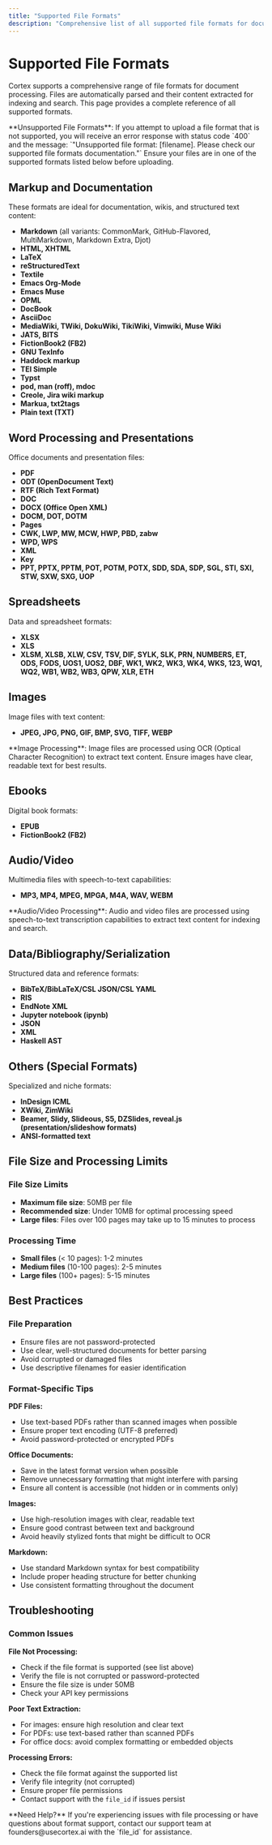 ```yaml
---
title: "Supported File Formats"
description: "Comprehensive list of all supported file formats for document processing in Cortex"
---
```


# Supported File Formats

Cortex supports a comprehensive range of file formats for document processing. Files are automatically parsed and their content extracted for indexing and search. This page provides a complete reference of all supported formats.

<Warning>
**Unsupported File Formats**: If you attempt to upload a file format that is not supported, you will receive an error response with status code `400` and the message: `"Unsupported file format: [filename]. Please check our supported file formats documentation."` Ensure your files are in one of the supported formats listed below before uploading.
</Warning>

## Markup and Documentation

These formats are ideal for documentation, wikis, and structured text content:

- **Markdown** (all variants: CommonMark, GitHub-Flavored, MultiMarkdown, Markdown Extra, Djot)
- **HTML, XHTML**
- **LaTeX**
- **reStructuredText**
- **Textile**
- **Emacs Org-Mode**
- **Emacs Muse**
- **OPML**
- **DocBook**
- **AsciiDoc**
- **MediaWiki, TWiki, DokuWiki, TikiWiki, Vimwiki, Muse Wiki**
- **JATS, BITS**
- **FictionBook2 (FB2)**
- **GNU TexInfo**
- **Haddock markup**
- **TEI Simple**
- **Typst**
- **pod, man (roff), mdoc**
- **Creole, Jira wiki markup**
- **Markua, txt2tags**
- **Plain text (TXT)**

## Word Processing and Presentations

Office documents and presentation files:

- **PDF**
- **ODT (OpenDocument Text)**
- **RTF (Rich Text Format)**
- **DOC**
- **DOCX (Office Open XML)**
- **DOCM, DOT, DOTM**
- **Pages**
- **CWK, LWP, MW, MCW, HWP, PBD, zabw**
- **WPD, WPS**
- **XML**
- **Key**
- **PPT, PPTX, PPTM, POT, POTM, POTX, SDD, SDA, SDP, SGL, STI, SXI, STW, SXW, SXG, UOP**

## Spreadsheets

Data and spreadsheet formats:

- **XLSX**
- **XLS**
- **XLSM, XLSB, XLW, CSV, TSV, DIF, SYLK, SLK, PRN, NUMBERS, ET, ODS, FODS, UOS1, UOS2, DBF, WK1, WK2, WK3, WK4, WKS, 123, WQ1, WQ2, WB1, WB2, WB3, QPW, XLR, ETH**

## Images

Image files with text content:

- **JPEG, JPG, PNG, GIF, BMP, SVG, TIFF, WEBP**

<Note>
**Image Processing**: Image files are processed using OCR (Optical Character Recognition) to extract text content. Ensure images have clear, readable text for best results.
</Note>

## Ebooks

Digital book formats:

- **EPUB**
- **FictionBook2 (FB2)**

## Audio/Video

Multimedia files with speech-to-text capabilities:

- **MP3, MP4, MPEG, MPGA, M4A, WAV, WEBM**

<Info>
**Audio/Video Processing**: Audio and video files are processed using speech-to-text transcription capabilities to extract text content for indexing and search.
</Info>

## Data/Bibliography/Serialization

Structured data and reference formats:

- **BibTeX/BibLaTeX/CSL JSON/CSL YAML**
- **RIS**
- **EndNote XML**
- **Jupyter notebook (ipynb)**
- **JSON**
- **XML**
- **Haskell AST**

## Others (Special Formats)

Specialized and niche formats:

- **InDesign ICML**
- **XWiki, ZimWiki**
- **Beamer, Slidy, Slideous, S5, DZSlides, reveal.js (presentation/slideshow formats)**
- **ANSI-formatted text**

## File Size and Processing Limits

### **File Size Limits**
- **Maximum file size**: 50MB per file
- **Recommended size**: Under 10MB for optimal processing speed
- **Large files**: Files over 100 pages may take up to 15 minutes to process

### **Processing Time**
- **Small files** (< 10 pages): 1-2 minutes
- **Medium files** (10-100 pages): 2-5 minutes  
- **Large files** (100+ pages): 5-15 minutes

## Best Practices

### **File Preparation**
- Ensure files are not password-protected
- Use clear, well-structured documents for better parsing
- Avoid corrupted or damaged files
- Use descriptive filenames for easier identification

### **Format-Specific Tips**

**PDF Files:**
- Use text-based PDFs rather than scanned images when possible
- Ensure proper text encoding (UTF-8 preferred)
- Avoid password-protected or encrypted PDFs

**Office Documents:**
- Save in the latest format version when possible
- Remove unnecessary formatting that might interfere with parsing
- Ensure all content is accessible (not hidden or in comments only)

**Images:**
- Use high-resolution images with clear, readable text
- Ensure good contrast between text and background
- Avoid heavily stylized fonts that might be difficult to OCR

**Markdown:**
- Use standard Markdown syntax for best compatibility
- Include proper heading structure for better chunking
- Use consistent formatting throughout the document

## Troubleshooting

### **Common Issues**

**File Not Processing:**
- Check if the file format is supported (see list above)
- Verify the file is not corrupted or password-protected
- Ensure the file size is under 50MB
- Check your API key permissions

**Poor Text Extraction:**
- For images: ensure high resolution and clear text
- For PDFs: use text-based rather than scanned PDFs
- For office docs: avoid complex formatting or embedded objects

**Processing Errors:**
- Check the file format against the supported list
- Verify file integrity (not corrupted)
- Ensure proper file permissions
- Contact support with the `file_id` if issues persist

<Info>
**Need Help?** If you're experiencing issues with file processing or have questions about format support, contact our support team at founders@usecortex.ai with the `file_id` for assistance.
</Info>